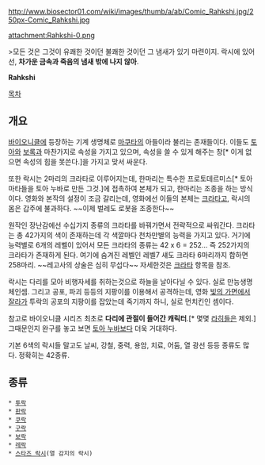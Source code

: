 http://www.biosector01.com/wiki/images/thumb/a/ab/Comic_Rahkshi.jpg/250px-Comic_Rahkshi.jpg

attachment:Rahkshi-0.png

>모든 것은 그것이 유쾌한 것이던 불쾌한 것이던 그 냄새가 있기 마련이지. 락시에 있어선, '''차가운 금속과 죽음의 냄새 밖에 나지 않아'''.

'''Rahkshi'''

[[목차]]
== 개요 ==
[[바이오니클]]에 등장하는 기계 생명체로 [[마쿠타]]의 아들이라 불리는 존재들이다. 이들도 [[토아]]와 [[보록]]과 마찬가지로 속성을 가지고 있으며, 속성을 쓸 수 있게 해주는 창[* 이게 없으면 속성의 힘을 못쓴다.]을 가지고 맞서 싸운다.

또한 락시는 2마리의 크라타로 이루어지는데, 한마리는 특수한 프로토데르미스[* 토아 마타들을 토아 누바로 만든 그것.]에 접촉하여 본체가 되고, 한마리는 조종을 하는 방식이다. 영화와 본작의 설정이 조금 갈리는데, 영화에선 이들의 본체는 [[크라타]]고, 락시의 몸은 갑주에 불과하다. ~~이제 벌레도 로봇을 조종한다~~

원작인 장난감에선 수십가지 종류의 크라타를 바꿔가면서 전략적으로 싸워간다. 크라타는 총 42가지의 색이 존재하는데 각 색깔마다 천차만별의 능력을 가지고 있다. 거기에 능력별로 6개의 레벨이 있어서 모든 크라타의 종류는 42 x 6 = 252... 즉 252가지의 크라타가 존재하게 된다. 여기에 숨겨진 레벨인 레벨7 섀도 크라타 6마리까지 합하면 258마리. ~~레고사의 상술은 심히 무섭다~~ 자세한것은 [[크라타]] 항목을 참조.

락시는 다리를 모아 비행자세를 취하는것으로 하늘을 날아다닐 수 있다. 실로 만능생명체인셈. 그리고 공포, 파괴 등등의 지팡이를 이용해서 공격하는데, 영화 [[빛의 가면]]에서 [[잘라]]가 투락의 공포의 지팡이를 잡았는데 죽기까지 하니, 실로 먼치킨인 셈이다.

참고로 바이오니클 시리즈 최초로 '''다리에 관절이 들어간 캐릭터'''.[* 몇몇 [[라히]]들은 제외.] 그때문인지 완구를 놓고 보면 [[토아 누바]]보다 더욱 거대하다.

기본 6색의 락시들 말고도 날씨, 강철, 중력, 용암, 치료, 어둠, 열 광선 등등 종류도 많다. 정확히는 42종류.

== 종류 ==
 * [[투락]]
 * [[판락]]
 * [[쿠락]]
 * [[구락]]
 * [[보락]]
 * [[레락]]
 * [[스타즈 락시]](열 감지의 락시)
